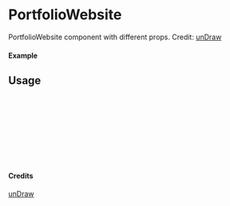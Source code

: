 
<Meta of={PortfolioWebsite} title="unDraw/PortfolioWebsite" />

# PortfolioWebsite

PortfolioWebsite component with different props.
Credit: [unDraw](https://undraw.co/illustrations)

#### Example

<Canvas of={PortfolioWebsite.Primary} />

## Usage

```ts
import { PortfolioWebsite } from "yadl-ui";

const Example = () => {
  return (
      <PortfolioWebsite />
  );
};

export default Example;
```

#### Credits
[unDraw](https://undraw.co/illustrations)
